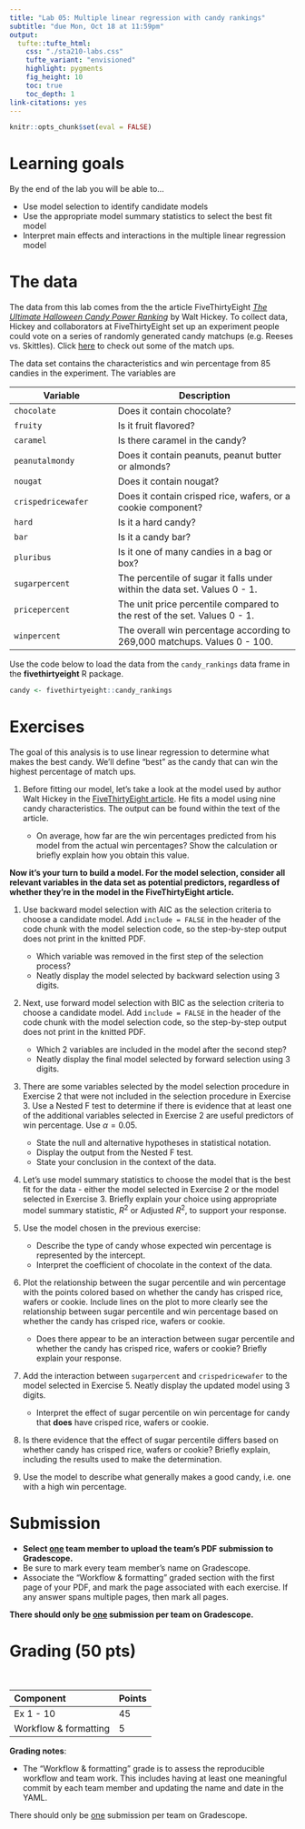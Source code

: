 ```yaml
---
title: "Lab 05: Multiple linear regression with candy rankings"
subtitle: "due Mon, Oct 18 at 11:59pm"
output: 
  tufte::tufte_html:
    css: "./sta210-labs.css"
    tufte_variant: "envisioned"
    highlight: pygments
    fig_height: 10
    toc: true
    toc_depth: 1
link-citations: yes
---
```


```r
knitr::opts_chunk$set(eval = FALSE)
```


# Learning goals

By the end of the lab you will be able to...

- Use model selection to identify candidate models 
- Use the appropriate model summary statistics to select the best fit model 
- Interpret main effects and interactions in the multiple linear regression model

# The data 

The data from this lab comes from the the article FiveThirtyEight [*The Ultimate Halloween Candy Power Ranking*](https://fivethirtyeight.com/features/the-ultimate-halloween-candy-power-ranking) by Walt Hickey. To collect data, Hickey and collaborators at FiveThirtyEight set up an experiment people could vote on a series of randomly generated candy matchups (e.g. Reeses vs. Skittles). Click [here](http://walthickey.com/2017/10/18/whats-the-best-halloween-candy/) to check out some of the match ups.

The data set contains the characteristics and win percentage from 85 candies in the experiment. The variables are

Variable | Description
-------|------------
`chocolate` | Does it contain chocolate?
`fruity` | Is it fruit flavored?
`caramel` | Is there caramel in the candy?
`peanutalmondy` | Does it contain peanuts, peanut butter or almonds?
`nougat` | Does it contain nougat?
`crispedricewafer` | Does it contain crisped rice, wafers, or a cookie component?
`hard` | Is it a hard candy?
`bar` | Is it a candy bar?
`pluribus` | Is it one of many candies in a bag or box?
`sugarpercent` | The percentile of sugar it falls under within the data set. Values 0 - 1.
`pricepercent` | The unit price percentile compared to the rest of the set. Values 0 - 1.
`winpercent` | The overall win percentage according to 269,000 matchups. Values 0 - 100.

Use the code below to load the data from the `candy_rankings` data frame in the **fivethirtyeight** R package. 

```r
candy <- fivethirtyeight::candy_rankings
```

# Exercises 

The goal of this analysis is to use linear regression to determine what makes the best candy. We'll define "best" as the candy that can win the highest percentage of match ups. 

1. Before fitting our model, let's take a look at the model used by author Walt Hickey in the [FiveThirtyEight article](https://fivethirtyeight.com/videos/the-ultimate-halloween-candy-power-ranking/). He fits a model using nine candy characteristics. The output can be found within the text of the article.

    - On average, how far are the win percentages predicted from his model from the actual win percentages? Show the calculation or briefly explain how you obtain this value. 

**Now it's your turn to build a model. For the model selection, consider all relevant variables in the data set as potential predictors, regardless of whether they're in the model in the FiveThirtyEight article.** 

1.  Use backward model selection with AIC as the selection criteria to choose a candidate model. Add `include = FALSE` in the header of the code chunk with the model selection code, so the step-by-step output does not print in the knitted PDF. 
 
    - Which variable was removed in the first step of the selection process? 
    - Neatly display the model selected by backward selection using 3 digits. 

1. Next, use forward model selection with BIC as the selection criteria to choose a candidate model. Add `include = FALSE` in the header of the code chunk with the model selection code, so the step-by-step output does not print in the knitted PDF. 
  
    - Which 2 variables are included in the model after the second step?
    - Neatly display the final model selected by forward selection using 3 digits. 
  
1. There are some variables selected by the model selection procedure in Exercise 2 that were not included in the selection procedure in Exercise 3. Use a Nested F test to determine if there is evidence that at least one of the additional variables selected in Exercise 2 are useful predictors of win percentage. Use $\alpha = 0.05$.
  
    - State the null and alternative hypotheses in statistical notation. 
    - Display the output from the Nested F test. 
    - State your conclusion in the context of the data.

1. Let's use model summary statistics to choose the model that is the best fit for the data - either the model selected in Exercise 2 or the model selected in Exercise 3. Briefly explain your choice using appropriate model summary statistic, $R^2$ or Adjusted $R^2$, to support your response.

1. Use the model chosen in the previous exercise: 
  
    - Describe the type of candy whose expected win percentage is represented by the intercept. 
    - Interpret the coefficient of chocolate in the context of the data. 

1. Plot the relationship between the sugar percentile and win percentage with the points colored based on whether the candy has crisped rice, wafers or cookie. Include lines on the plot to more clearly see the relationship between sugar percentile and win percentage based on whether the candy has crisped rice, wafers or cookie.

    - Does there appear to be an interaction between sugar percentile and whether the candy has crisped rice, wafers or cookie? Briefly explain your response. 
  
1. Add the interaction between `sugarpercent` and `crispedricewafer` to the model selected in Exercise 5. Neatly display the updated model using 3 digits. 

    - Interpret the effect of sugar percentile on win percentage for candy that **does** have crisped rice, wafers or cookie. 

  
1. Is there evidence that the effect of sugar percentile differs based on whether candy has crisped rice, wafers or cookie? Briefly explain, including the results used to make the determination. 

1. Use the model to describe what generally makes a good candy, i.e. one with a high win percentage.


# Submission

- **Select <u>one</u> team member to upload the team's PDF submission to Gradescope.** 
- Be sure to mark every team member's name on Gradescope.
- Associate the "Workflow & formatting" graded section with the first page of your PDF, and mark the page associated with each exercise. If any answer spans multiple pages, then mark all pages.

**There should only be <u>one</u> submission per team on Gradescope.**

# Grading (50 pts)

<br>

| Component | Points |
|:----------|:-------|
| Ex 1 - 10    | 45   |
| Workflow & formatting     | 5 |   

**Grading notes**:

-   The "Workflow & formatting" grade is to assess the reproducible workflow and team work. This includes having at least one meaningful commit by each team member and updating the name and date in the YAML.

There should only be <u>one</u> submission per team on Gradescope.